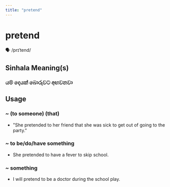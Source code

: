 ```yaml
---
title: "pretend"
---
```


# pretend

🗣️ /prɪˈtend/

## Sinhala Meaning(s)

### යම් දෙයක් බොරුවට අඟවනවා

## Usage

### ~ (to someone) (that)

- "She pretended to her friend that she was sick to get out of going to the party."


### ~ to be/do/have something

- She pretended to have a fever to skip school.


### ~ something

- I will pretend to be a doctor during the school play.

